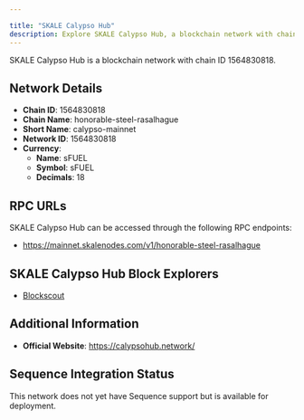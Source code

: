 ```yaml
---

title: "SKALE Calypso Hub"
description: Explore SKALE Calypso Hub, a blockchain network with chain ID 1564830818. Learn about its native currency, sFUEL, and how to interact with the network.
---
```




SKALE Calypso Hub is a blockchain network with chain ID 1564830818.

## Network Details

- **Chain ID**: 1564830818
- **Chain Name**: honorable-steel-rasalhague
- **Short Name**: calypso-mainnet
- **Network ID**: 1564830818
- **Currency**: 
  - **Name**: sFUEL
  - **Symbol**: sFUEL
  - **Decimals**: 18

## RPC URLs

SKALE Calypso Hub can be accessed through the following RPC endpoints:

- https://mainnet.skalenodes.com/v1/honorable-steel-rasalhague

## SKALE Calypso Hub Block Explorers

- [Blockscout](https://honorable-steel-rasalhague.explorer.mainnet.skalenodes.com)

## Additional Information

- **Official Website**: https://calypsohub.network/

## Sequence Integration Status

This network does not yet have Sequence support but is available for deployment.
